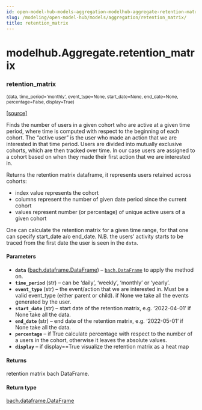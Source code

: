 ```yaml
---
id: open-model-hub-models-aggregation-modelhub-aggregate-retention-matrix
slug: /modeling/open-model-hub/models/aggregation/retention_matrix/
title: retention_matrix
---
```


# modelhub.Aggregate.retention_matrix

<div className="method">

### <span className="name">retention_matrix</span>

<small className="parameter-list">(<span className="parameter" id="data">data</span>, <span className="parameter" id="time_period">time_period='monthly'</span>, <span className="parameter" id="event_type">event_type=None</span>, <span className="parameter" id="start_date">start_date=None</span>, <span className="parameter" id="end_date">end_date=None</span>, <span className="parameter" id="percentage">percentage=False</span>, <span className="parameter" id="display">display=True</span>)</small>


&#8203;<span className="view-source">[[source]](https://github.com/objectiv/objectiv-analytics/blob/main/modelhub/modelhub/aggregate.py)</span>

<div className="content">

Finds the number of users in a given cohort who are active at a given time
period, where time is computed with respect to the beginning of each cohort.
The “active user” is the user who made an action that we are interested in
that time period.
Users are divided into mutually exclusive cohorts, which are then
tracked over time. In our case users are assigned to a cohort based on
when they made their first action that we are interested in.

Returns the retention matrix dataframe, it represents users retained across cohorts:

* index value represents the cohort
* columns represent the number of given date period since the current cohort
* values represent number (or percentage) of unique active users of a given cohort

One can calculate the retention matrix for a given time range, for that
one can specify start_date a/o end_date.
N.B. the users’ activity starts to be traced from the first date the user is seen in the `data`.


#### Parameters

* **`data`** ([bach.dataframe.DataFrame](/modeling/bach/api-reference/DataFrame/bach.DataFrame.mdx)) – [`bach.DataFrame`](/modeling/bach/api-reference/DataFrame/bach.DataFrame.mdx) to apply the method on.
* **`time_period`** (str) – can be ‘daily’, ‘weekly’, ‘monthly’ or ‘yearly’.
* **`event_type`** (str) – the event/action that we are interested in.
Must be a valid event_type (either parent or child).
if None we take all the events generated by the user.
* **`start_date`** (str) – start date of the retention matrix, e.g. ‘2022-04-01’
if None take all the data.
* **`end_date`** (str) – end date of the retention matrix, e.g. ‘2022-05-01’
if None take all the data.
* **`percentage`** – if True calculate percentage with respect to the number of a users
in the cohort, otherwise it leaves the absolute values.
* **`display`** – if display==True visualize the retention matrix as a heat map



#### Returns

retention matrix bach DataFrame.



#### Return type

[bach.dataframe.DataFrame](/modeling/bach/api-reference/DataFrame/bach.DataFrame.mdx)





<VimeoPlayer id="product-demo-retention-matrix" videoId="723381969" paddingBottom="58.25%" />


</div>


</div>
